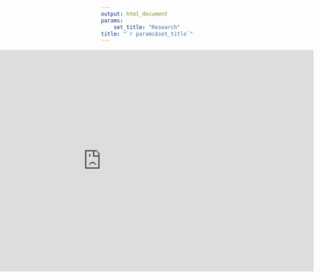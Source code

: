 ```yaml
---
output: html_document
params: 
    set_title: "Research"
title: "`r params$set_title`"
---
```

<link rel="stylesheet" href="style.css" type="text/css">
<iframe src ="https://josephbroad.shinyapps.io/shiny/"
  style="border: none; 
  width: 100vw; 
  margin-left: -50vw;
  height: 500px;
  margin-top: 0;"/>
</iframe>
